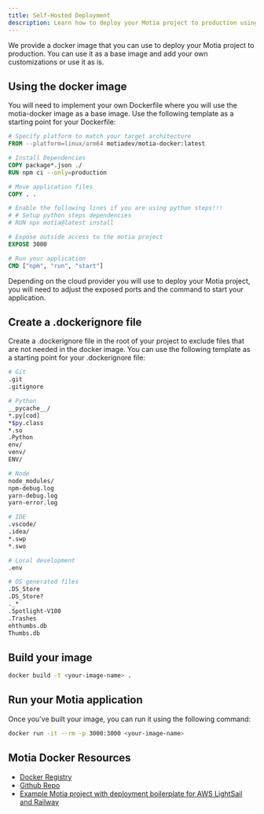 ```yaml
---
title: Self-Hosted Deployment
description: Learn how to deploy your Motia project to production using motia-docker
---
```


We provide a docker image that you can use to deploy your Motia project to production. You can use it as a base image and add your own customizations or use it as is.

## Using the docker image

You will need to implement your own Dockerfile where you will use the motia-docker image as a base image. Use the following template as a starting point for your Dockerfile:

```dockerfile
# Specify platform to match your target architecture
FROM --platform=linux/arm64 motiadev/motia-docker:latest

# Install Dependencies
COPY package*.json ./
RUN npm ci --only=production

# Move application files
COPY . .

# Enable the following lines if you are using python steps!!!
# # Setup python steps dependencies
# RUN npx motia@latest install

# Expose outside access to the motia project
EXPOSE 3000

# Run your application
CMD ["npm", "run", "start"]
```

<Callout type="info">
  Depending on the cloud provider you will use to deploy your Motia project, you will need to adjust the exposed ports
  and the command to start your application.
</Callout>

## Create a .dockerignore file

Create a .dockerignore file in the root of your project to exclude files that are not needed in the docker image. You can use the following template as a starting point for your .dockerignore file:

```bash
# Git
.git
.gitignore

# Python
__pycache__/
*.py[cod]
*$py.class
*.so
.Python
env/
venv/
ENV/

# Node
node_modules/
npm-debug.log
yarn-debug.log
yarn-error.log

# IDE
.vscode/
.idea/
*.swp
*.swo

# Local development
.env

# OS generated files
.DS_Store
.DS_Store?
._*
.Spotlight-V100
.Trashes
ehthumbs.db
Thumbs.db
```

## Build your image

```bash
docker build -t <your-image-name> .
```

## Run your Motia application

Once you've built your image, you can run it using the following command:

```bash
docker run -it --rm -p 3000:3000 <your-image-name>
```

## Motia Docker Resources

- [Docker Registry](https://hub.docker.com/r/motiadev/motia-docker)
- [Github Repo](https://github.com/MotiaDev/motia-docker)
- [Example Motia project with deployment boilerplate for AWS LightSail and Railway](https://github.com/MotiaDev/motia-docker/tree/main/examples/motia-docker-example)
